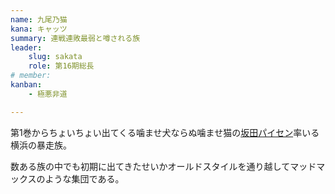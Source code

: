 ```yaml
---
name: 九尾乃猫
kana: キャッツ
summary: 連戦連敗最弱と噂される族
leader: 
    slug: sakata
    role: 第16期総長
# member:
kanban: 
    - 極悪非道

---
```

第1巻からちょいちょい出てくる噛ませ犬ならぬ噛ませ猫の[坂田パイセン](/people/sakata)率いる横浜の暴走族。

数ある族の中でも初期に出てきたせいかオールドスタイルを通り越してマッドマックスのような集団である。